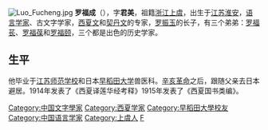 {{Unreferenced|time=2019-09-28T08:00:38+00:00}}
[[File:Luo_Fucheng.jpg|thumb]]
'''罗福成'''（{{bd|1885年||1960年|catIdx=L罗}}），字'''君美'''，祖籍[[浙江|浙江]][[上虞|上虞]]，出生于[[江苏|江苏]][[淮安|淮安]]，[[语言学家|语言学家]]、古文字学家，[[西夏文|西夏文]]和[[契丹文|契丹文]]的专家，[[罗振玉|罗振玉]]的长子，有三个弟弟：[[罗福苌|罗福苌]]、[[罗福葆|罗福葆]]和[[罗福颐|罗福颐]]，三个都是出色的历史学家。

==生平==
他毕业于[[江苏师范学校|江苏师范学校]]和日本[[早稻田大学|早稻田大学]]兽医科。[[辛亥革命|辛亥革命]]之后，跟随父亲去日本避居。1914年发表了《西夏译莲华经考释》1915年发表了《西夏国书类编》。

{{Authority control}}
{{DEFAULTSORT:L}}
[[Category:中国文字學家|Category:中国文字學家]]
[[Category:西夏学家|Category:西夏学家]]
[[Category:早稻田大學校友|Category:早稻田大學校友]]
[[Category:中国语言学家|Category:中国语言学家]]
[[Category:上虞人|Category:上虞人]]
[[Category:羅姓|F]]
